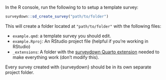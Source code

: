 In the R console, run the following to to setup a template survey:

```r
surveydown::sd_create_survey("path/to/folder")
```

This will create a folder located at `"path/to/folder"` with the following files:

- `example.qmd`: a template survey you should edit.
- `example.Rproj`: An RStudio project file (helpful if you're working in RStudio)
- `_extensions`: A folder with the [surveydown Quarto extension](https://github.com/jhelvy/surveydown-ext) needed to make everything work (don't modify this).

::: {.callout-important}

Every survey created with {surveydown} should be in its own separate project folder.

:::


